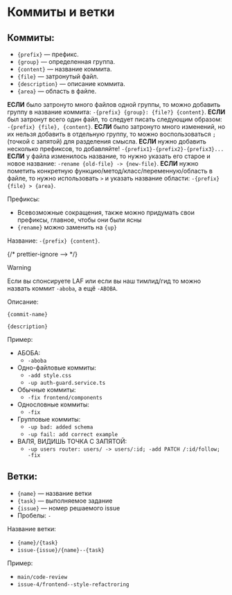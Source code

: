 # Коммиты и ветки

## Коммиты:

- `{prefix}` — префикс.
- `{group}` — определенная группа.
- `{content}` — название коммита.
- `{file}` — затронутый файл.
- `{description}` — описание коммита.
- `{area}` — область в файле.

**ЕСЛИ** было затронуто много файлов одной группы, то можно добавить группу в название коммита: `-{prefix} {group}: {file?} {content}`.
**ЕСЛИ** был затронут всего один файл, то следует писать следующим образом: `-{prefix} {file}, {content}`.
**ЕСЛИ** было затронуто много изменений, но их нельзя добавить в отдельную группу, то можно воспользоваться `;` (точкой с запятой) для разделения смысла.
**ЕСЛИ** нужно добавить несколько префиксов, то добавляйте! `-{prefix1}-{prefix2}-{prefix3}...`
**ЕСЛИ** у файла изменилось название, то нужно указать его старое и новое название: `-rename {old-file} -> {new-file}`.
**ЕСЛИ** нужно пометить конкретную функцию/метод/класс/переменную/область в файле, то нужно использовать `>` и указать название области: `-{prefix} {file} > {area}`.

Префиксы:

- Всевозможные сокращения, также можно придумать свои префиксы, главное, чтобы они были ясны
- `{rename}` можно заменить на `{up}`

Название: `-{prefix} {content}`.

{/* prettier-ignore --> */}
> [!WARNING]
>
> Если вы спонсируете LAF или если вы наш тимлид/гид
> то можно назвать коммит `-aboba`, а ещё `-ABOBA`.

Описание:

```
{commit-name}

{description}
```

Пример:
- АБОБА:
	- `-aboba`
- Одно-файловые коммиты:
	- `-add style.css`
	- `-up auth-guard.service.ts`
- Обычные коммиты:
  - `-fix frontend/components`
- Однословные коммиты:
	- `-fix`
- Групповые коммиты:
  - `-up bad: added schema`
  - `-up fail: add correct example`
- ВАЛЯ, ВИДИШЬ ТОЧКА С ЗАПЯТОЙ:
  - `-up users router: users/ -> users/:id; -add PATCH /:id/follow; -fix`

## Ветки:

- `{name}` — название ветки
- `{task}` — выполняемое задание
- `{issue}` — номер решаемого issue
- Пробелы: `-`

Название ветки:
- `{name}/{task}`
- `issue-{issue}/{name}--{task}`

Пример:
- `main/code-review`
- `issue-4/frontend--style-refactroring`